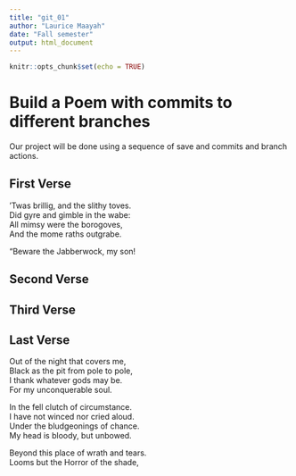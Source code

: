 ```yaml
---
title: "git_01"
author: "Laurice Maayah"
date: "Fall semester"
output: html_document
---
```


```r
knitr::opts_chunk$set(echo = TRUE)
```
# Build a Poem with commits to different branches
Our project will be done using a sequence of save and commits and branch actions.
<!-- Do not modify or change any text in "!--" bracketed areas such as this --- these are instructions to
you, if you change any of this the git program will notice it and compromise your git merging strategy !-->

## First Verse 
<!--Put the first five lines of a poem by Lewis Carrol in this section!-->
’Twas brillig, and the slithy toves.  
      Did gyre and gimble in the wabe:   
All mimsy were the borogoves,   
      And the mome raths outgrabe.   
  
“Beware the Jabberwock, my son!   

## Second Verse
<!--Put the first five lines of a poem by Robert Frost here!-->

## Third Verse
<!--Put the first two verses of The Walrus and the Carpenter here!-->

## Last Verse
<!--Put a short poem of your choice 8-20 lines,here!-->
Out of the night that covers me,    
      Black as the pit from pole to pole,    
I thank whatever gods may be.   
      For my unconquerable soul.    
    
In the fell clutch of circumstance.   
      I have not winced nor cried aloud.    
Under the bludgeonings of chance.   
      My head is bloody, but unbowed.    
    
Beyond this place of wrath and tears.   
      Looms but the Horror of the shade,    
         